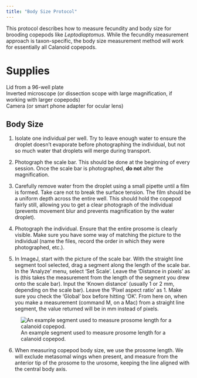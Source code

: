 ```yaml
---
title: "Body Size Protocol"
---
```


This protocol describes how to measure fecundity and body size for brooding copepods like *Leptodiaptomus*. While the fecundity measurement approach is taxon-specific, the body size measurement method will work for essentially all Calanoid copepods.

# Supplies

Lid from a 96-well plate\
Inverted microscope (or dissection scope with large magnification, if working with larger copepods)\
Camera (or smart phone adapter for ocular lens)

## Body Size

1.  Isolate one individual per well. Try to leave enough water to ensure the droplet doesn't evaporate before photographing the individual, but not so much water that droplets will merge during transport.

2.  Photograph the scale bar. This should be done at the beginning of every session. Once the scale bar is photographed, **do not** alter the magnification.

3.  Carefully remove water from the droplet using a small pipette until a film is formed. Take care not to break the surface tension. The film should be a uniform depth across the entire well. This should hold the copepod fairly still, allowing you to get a clear photograph of the individual (prevents movement blur and prevents magnification by the water droplet).

4.  Photograph the individual. Ensure that the entire prosome is clearly visible. Make sure you have some way of matching the picture to the individual (name the files, record the order in which they were photographed, etc.).

5.  In ImageJ, start with the picture of the scale bar. With the straight line segment tool selected, drag a segment along the length of the scale bar. In the 'Analyze' menu, select 'Set Scale'. Leave the 'Distance in pixels' as is (this takes the measurement from the length of the segment you drew onto the scale bar). Input the 'Known distance' (usually 1 or 2 mm, depending on the scale bar). Leave the 'Pixel aspect ratio' as 1. Make sure you check the 'Global' box before hitting 'OK'. From here on, when you make a measurement (command M, on a Mac) from a straight line segment, the value returned will be in mm instead of pixels.

::: protocolinfo
![An example segment used to measure prosome length for a calanoid copepod.](/images/ImageJ_prosome.png)
:::

6.  When measuring copepod body size, we use the prosome length. We will exclude metasomal wings when present, and measure from the anterior tip of the prosome to the urosome, keeping the line aligned with the central body axis.
